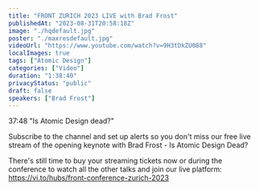 ```yaml
---
title: "FRONT ZURICH 2023 LIVE with Brad Frost"
publishedAt: "2023-08-31T20:58:18Z"
image: "./hqdefault.jpg"
poster: "./maxresdefault.jpg"
videoUrl: "https://www.youtube.com/watch?v=9H3tDkZU088"
localImages: true
tags: ["Atomic Design"]
categories: ["Video"]
duration: "1:38:40"
privacyStatus: "public"
draft: false
speakers: ["Brad Frost"]
---
```


37:48 "Is Atomic Design dead?"

Subscribe to the channel and set up alerts so you don't miss our free live stream of the opening keynote with Brad Frost - Is Atomic Design Dead?

There's still time to buy your streaming tickets now or during the conference to watch all the other talks and join our live platform: https://vi.to/hubs/front-conference-zurich-2023

